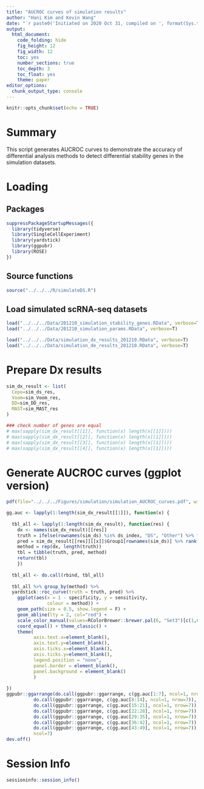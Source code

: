 ```yaml
---
title: "AUCROC curves of simulation results"
author: "Hani Kim and Kevin Wang"
date: "`r paste0('Initiated on 2020 Oct 31, compiled on ', format(Sys.time(), '%Y %b %d'))`"
output:
  html_document:
    code_folding: hide
    fig_height: 12
    fig_width: 12
    toc: yes
    number_sections: true
    toc_depth: 3
    toc_float: yes
    theme: paper
editor_options: 
  chunk_output_type: console
---
```


```r
knitr::opts_chunk$set(echo = TRUE)
```

# Summary
This script generates AUCROC curves to demonstrate the accuracy of differential analysis methods to detect differential stability genes in the simulation datasets.

# Loading 

## Packages
```r
suppressPackageStartupMessages({
  library(tidyverse)
  library(SingleCellExperiment)
  library(yardstick)
  library(ggpubr)
  library(ROSE)
})
```

## Source functions
```r
source("../../../R/simulateDS.R")
```

## Load simulated scRNA-seq datasets
```r
load("../../../Data/201210_simulation_stability_genes.RData", verbose=T)
load("../../../Data/201210_simulation_params.RData", verbose=T)

load("../../../Data/simulation_dx_results_201210.RData", verbose=T)
load("../../../Data/simulation_de_results_201210.RData", verbose=T)
```

# Prepare Dx results
```r
sim_dx_result <- list(
  Cepo=sim_ds_res,
  Voom=sim_Voom_res,
  DD=sim_DD_res,
  MAST=sim_MAST_res
)

### check number of genes are equal
# max(sapply(sim_dx_result[[1]], function(x) length(x[[1]])))
# max(sapply(sim_dx_result[[2]], function(x) length(x[[1]])))
# max(sapply(sim_dx_result[[3]], function(x) length(x[[1]])))
# max(sapply(sim_dx_result[[4]], function(x) length(x[[1]])))
```

# Generate AUCROC curves (ggplot version)
```r
pdf(file="../../../Figures/simulation/simulation_AUCROC_curves.pdf", width=15, height=15)

gg.auc <- lapply(1:length(sim_dx_result[[1]]), function(x) {
  
  tbl_all <- lapply(1:length(sim_dx_result), function(res) {
    dx <- names(sim_dx_result)[[res]]
    truth = ifelse(rownames(sim_ds) %in% ds_index, "DS", "Other") %>% factor()
    pred = sim_dx_result[[res]][[x]]$Group1[rownames(sim_ds)] %>% rank(na.last = T)
    method = rep(dx, length(truth))
    tbl = tibble(truth, pred, method) 
    return(tbl)
    })
  
  tbl_all <- do.call(rbind, tbl_all)
  
  tbl_all %>% group_by(method) %>%
  yardstick::roc_curve(truth = truth, pred) %>% 
    ggplot(aes(x = 1 - specificity, y = sensitivity,
               colour = method)) +
    geom_path(size = 0.5, show.legend = F) +
    geom_abline(lty = 2, col="red") +
    scale_color_manual(values=RColorBrewer::brewer.pal(6, "Set3")[c(1,6,3,4)]) +
    coord_equal() + theme_classic() + 
    theme(
          axis.text.x=element_blank(),
          axis.text.y=element_blank(),
          axis.ticks.x=element_blank(),
          axis.ticks.y=element_blank(),
          legend.position = "none",
          panel.border = element_blank(),
          panel.background = element_blank()
          )
  
})
ggpubr::ggarrange(do.call(ggpubr::ggarrange, c(gg.auc[1:7], ncol=1, nrow=7)),
          do.call(ggpubr::ggarrange, c(gg.auc[8:14], ncol=1, nrow=7)),
          do.call(ggpubr::ggarrange, c(gg.auc[15:21], ncol=1, nrow=7)),
          do.call(ggpubr::ggarrange, c(gg.auc[22:28], ncol=1, nrow=7)),
          do.call(ggpubr::ggarrange, c(gg.auc[29:35], ncol=1, nrow=7)),
          do.call(ggpubr::ggarrange, c(gg.auc[36:42], ncol=1, nrow=7)),
          do.call(ggpubr::ggarrange, c(gg.auc[43:49], ncol=1, nrow=7)),
          ncol=7)
dev.off()
```

# Session Info
```r
sessioninfo::session_info()
```

